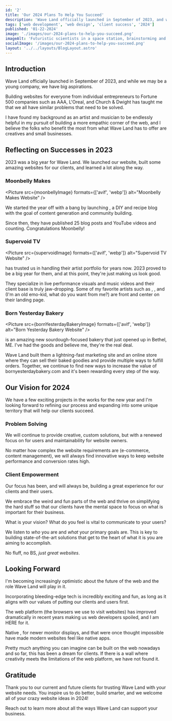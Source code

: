 ```yaml
---
id: '2'
title: 'Our 2024 Plans To Help You Succeed'
description: 'Wave Land officially launched in September of 2023, and while we may be a young company, we have big aspirations.'
tags: ['web development', 'web design', 'client success', '2024']
published: '01-22-2024'
image: './images/our-2024-plans-to-help-you-succeed.png'
imageAlt: 'Futuristic scientists in a space station, brainstorming and planning their projects for the new year.'
socialImage: '/images/our-2024-plans-to-help-you-succeed.png'
layout: '../../layouts/BlogLayout.astro'
---
```



<PostHeader image={headerImage} frontmatter={frontmatter} />

## Introduction

Wave Land officially launched in September of 2023, and while we may be a young company, we have big aspirations.

Building websites for everyone from individual entrepreneurs to Fortune 500 companies such as AAA, L'Oreal, and Church & Dwight has taught me that we all have similar problems that need to be solved.

I have found my background as an artist and musician to be endlessly helpful in my pursuit of building a more empathic corner of the web, and I believe the folks who benefit the most from what Wave Land has to offer are creatives and small businesses.

## Reflecting on Successes in 2023

2023 was a big year for Wave Land. We launched our website, built some amazing websites for our clients, and learned a lot along the way.

### Moonbelly Makes

<Picture src={moonbellyImage} formats={['avif', 'webp']} alt="Moonbelly Makes Website" />

We started the year off with a bang by launching <Link href="https://moonbellymakes.com" text="Moonbelly Makes" newWindow={true} />, a DIY and recipe blog with the goal of content generation and community building.

Since then, they have published 25 blog posts and YouTube videos and counting. Congratulations Moonbelly!

### Supervoid TV

<Picture src={supervoidImage} formats={['avif', 'webp']} alt="Supervoid TV Website" />

<Link href="https://supervoid.tv" text="Supervoid" newWindow={true} /> has trusted us in handling
their artist portfolio for years now. 2023 proved to be a big year for them, and at this point,
they're just making us look good.

They specialize in live performance visuals and music videos and their client base is truly jaw-dropping. Some of my favorite artists such as <Link href="https://www.ratm.com/" text="Rage Against the Machine" newWindow={true} />, <Link href="https://underoath777.com/" text="Underoath" newWindow={true} />, and <Link href="https://takingbacksunday.com/" text="Taking Back Sunday" newWindow={true} /> (I'm an old emo-kid, what do you want from me?) are front and center on their landing page.

### Born Yesterday Bakery

<Picture
  src={bornYesterdayBakeryImage}
  formats={['avif', 'webp']}
  alt="Born Yesterday Bakery Website"
/>

<Link href="https://bornyesterdaybakery.com" text="Born Yesterday Bakery" newWindow={true} /> is an
amazing new sourdough-focused bakery that just opened up in Bethel, ME. I've had the goods and
believe me, they're the real deal.

Wave Land built them a lightning-fast marketing site and an online store where they can sell their baked goodies and provide multiple ways to fulfill orders. Together, we continue to find new ways to increase the value of bornyesterdaybakery.com and it's been rewarding every step of the way.

## Our Vision for 2024

We have a few exciting projects in the works for the new year and I'm looking forward to refining our process and expanding into some unique territory that will help our clients succeed.

### Problem Solving

We will continue to provide creative, custom solutions, but with a renewed focus on <Link href="/blog/empathy-first-web-design-and-development/" text="empathy" /> for users and maintainability for website owners.

No matter how complex the website requirements are (e-commerce, content management), we will always find innovative ways to keep website performance and conversion rates high.

### Client Empowerment

Our focus has been, and will always be, building a great experience for our clients and their users.

We embrace the weird and fun parts of the web and thrive on simplifying the hard stuff so that our clients have the mental space to focus on what is important for their business.

What is your vision? What do you feel is vital to communicate to your users?

We listen to _who_ you are and _what_ your primary goals are. This is key to building state-of-the-art solutions that get to the heart of what it is you are aiming to accomplish.

No fluff, no BS, _just great websites_.

## Looking Forward

I'm becoming increasingly optimistic about the future of the web and the role Wave Land will play in it.

Incorporating bleeding-edge tech is incredibly exciting and fun, as long as it aligns with our values of putting our clients and users first.

The web platform (the browsers we use to visit websites) has improved dramatically in recent years making us web developers spoiled, and I am HERE for it.

Native <Link href="https://scroll-driven-animations.style/" text="CSS animations" newWindow={true} />, <Link href="https://developer.chrome.com/docs/css-ui/high-definition-css-color-guide" text="better colors" newWindow={true} /> for newer monitor displays, and <Link href="https://www.cloudflare.com/learning/performance/what-is-http3/" text="network speeds" newWindow={true} /> that were once thought impossible have
made modern websites feel like native apps.

Pretty much anything you can imagine can be built on the web nowadays and so far, this has been a dream for clients. If there is a wall where creativity meets the limitations of the web platform, we have not found it.

## Gratitude

Thank you to our current and future clients for trusting Wave Land with your website needs. You inspire us to do better, build smarter, and we welcome all of your crazy website ideas in 2024!

Reach out <Link href="/contact" text="here" /> to learn more about all the ways Wave Land can support your business.
